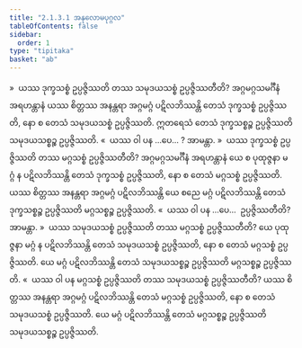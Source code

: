 ```yaml
---
title: "2.1.3.1 အနုလောမပုဂ္ဂလ"
tableOfContents: false
sidebar:
  order: 1
type: "tipitaka"
basket: "ab"
---
```



<DynamicBreadcrumb />

<Division number="48">

<Paragraph number="304">
»  ယဿ ဒုက္ခသစ္စံ ဥပ္ပဇ္ဇိဿတိ တဿ သမုဒယသစ္စံ ဥပ္ပဇ္ဇိဿတီတိ?
</Paragraph>

<Paragraph number="305">
အဂ္ဂမဂ္ဂသမင်္ဂီနံ အရဟန္တာနံ ယဿ စိတ္တဿ အနန္တရာ အဂ္ဂမဂ္ဂံ ပဋိလဘိဿန္တိ တေသံ ဒုက္ခသစ္စံ ဥပ္ပဇ္ဇိဿတိ, နော စ တေသံ သမုဒယသစ္စံ ဥပ္ပဇ္ဇိဿတိ. ဣတရေသံ တေသံ ဒုက္ခသစ္စဉ္စ ဥပ္ပဇ္ဇိဿတိ သမုဒယသစ္စဉ္စ ဥပ္ပဇ္ဇိဿတိ.
</Paragraph>

<Paragraph number="306">
«  ယဿ ဝါ ပန …ပေ… ? အာမန္တာ.
</Paragraph>

<Paragraph number="307">
»  ယဿ ဒုက္ခသစ္စံ ဥပ္ပဇ္ဇိဿတိ တဿ မဂ္ဂသစ္စံ ဥပ္ပဇ္ဇိဿတီတိ?
</Paragraph>

<Paragraph number="308">
အဂ္ဂမဂ္ဂသမင်္ဂီနံ အရဟန္တာနံ ယေ စ ပုထုဇ္ဇနာ မဂ္ဂံ န ပဋိလဘိဿန္တိ တေသံ ဒုက္ခသစ္စံ ဥပ္ပဇ္ဇိဿတိ, နော စ တေသံ မဂ္ဂသစ္စံ ဥပ္ပဇ္ဇိဿတိ. ယဿ စိတ္တဿ အနန္တရာ အဂ္ဂမဂ္ဂံ ပဋိလဘိဿန္တိ ယေ စညေ မဂ္ဂံ ပဋိလဘိဿန္တိ တေသံ ဒုက္ခသစ္စဉ္စ ဥပ္ပဇ္ဇိဿတိ မဂ္ဂသစ္စဉ္စ ဥပ္ပဇ္ဇိဿတိ.
</Paragraph>

<Paragraph number="309">
«  ယဿ ဝါ ပန …ပေ…  ဥပ္ပဇ္ဇိဿတီတိ? အာမန္တာ.
</Paragraph>

</Division>
<Division number="49">

<Paragraph number="310">
»  ယဿ သမုဒယသစ္စံ ဥပ္ပဇ္ဇိဿတိ တဿ မဂ္ဂသစ္စံ ဥပ္ပဇ္ဇိဿတီတိ?
</Paragraph>

<Paragraph number="311">
ယေ ပုထုဇ္ဇနာ မဂ္ဂံ န ပဋိလဘိဿန္တိ တေသံ သမုဒယသစ္စံ ဥပ္ပဇ္ဇိဿတိ, နော စ တေသံ မဂ္ဂသစ္စံ ဥပ္ပဇ္ဇိဿတိ. ယေ မဂ္ဂံ ပဋိလဘိဿန္တိ တေသံ သမုဒယသစ္စဉ္စ ဥပ္ပဇ္ဇိဿတိ မဂ္ဂသစ္စဉ္စ ဥပ္ပဇ္ဇိဿတိ.
</Paragraph>

<Paragraph number="312">
«  ယဿ ဝါ ပန မဂ္ဂသစ္စံ ဥပ္ပဇ္ဇိဿတိ တဿ သမုဒယသစ္စံ ဥပ္ပဇ္ဇိဿတီတိ?
</Paragraph>

<Paragraph number="313">
ယဿ စိတ္တဿ အနန္တရာ အဂ္ဂမဂ္ဂံ ပဋိလဘိဿန္တိ တေသံ မဂ္ဂသစ္စံ ဥပ္ပဇ္ဇိဿတိ, နော စ တေသံ သမုဒယသစ္စံ ဥပ္ပဇ္ဇိဿတိ. ယေ မဂ္ဂံ ပဋိလဘိဿန္တိ တေသံ မဂ္ဂသစ္စဉ္စ ဥပ္ပဇ္ဇိဿတိ သမုဒယသစ္စဉ္စ ဥပ္ပဇ္ဇိဿတိ.
</Paragraph>
</Division>